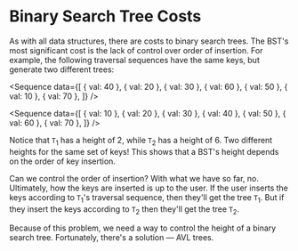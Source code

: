 
# Binary Search Tree Costs

As with all data structures, there are costs to binary search trees. The
BST's most significant cost is the lack of control over order of insertion.
For example, the following traversal sequences have the same keys, but
generate two different trees:

<Sequence
	data={[
		{ val: 40 },
		{ val: 20 },
		{ val: 30 },
		{ val: 60 },
		{ val: 50 },
		{ val: 10 },
		{ val: 70 },
	]}
/>

<Sequence
	data={[
		{ val: 10 },
		{ val: 20 },
		{ val: 30 },
		{ val: 40 },
		{ val: 50 },
		{ val: 60 },
		{ val: 70 },
	]}
/>

Notice that ${\texttt{T}_1}$ has a height of ${2,}$ while ${\texttt{T}_2}$
has a height of ${6.}$ Two different heights for the same set of keys! This
shows that a BST's height depends on the order of key insertion.

Can we control the order of insertion? With what we have so far, no.
Ultimately, how the keys are inserted is up to the user. If the user
inserts the keys according to ${\texttt{T}_1}$'s traversal sequence, then
they'll get the tree ${\texttt{T}_1.}$ But if they insert the keys
according to ${\texttt{T}_2}$ then they'll get the tree ${\texttt{T}_2.}$

Because of this problem, we need a way to control the height of a binary
search tree. Fortunately, there's a solution &mdash; AVL trees.
